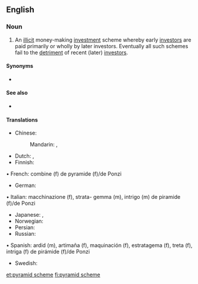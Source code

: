 {{also|pyramid-scheme}}
==English==
{{wikipedia}}

===Noun===
{{en-noun}}

# An [[illicit]] money-making [[investment]] scheme whereby early [[investors]] are paid primarily or wholly by later investors. Eventually all such schemes fail to the [[detriment]] of recent (later) [[investors]].

====Synonyms====
* {{l|en|pyramid selling scheme}}

====See also====
* {{l|en|Ponzi scheme}}

====Translations====
{{trans-top|illicit money-making scheme}}
* Chinese:
*: Mandarin: {{t+|cmn|層壓式推銷|sc=Hani}}, {{t+|cmn|层压式推销|tr=céngyāshì tuīxiāo|sc=Hani}}
* Dutch: {{t|nl|pyramidesysteem|n}}, {{t|nl|pyramidespel|n}}
* Finnish: {{t|fi|pyramidihuijaus}}
{{trans-mid}}
• French:  combine (f) de pyramide (f)/de Ponzi
* German: {{t+|de|Schneeballsystem|n}}
• Italian:  macchinazione (f), strata-
gemma (m), intrigo (m) de piramide (f)/de Ponzi
* Japanese: {{t|ja|無限連鎖講|tr=むげんれんさこう, mugenrensakō}}, {{t|ja|ネズミ講|tr=nezumikō}}
* Norwegian: {{t|no|pyramidespill|n}}
* Persian: {{t|fa|طرح هرمی|tr=tarh-e herami|sc=fa-Arab}}
* Russian: {{t+|ru|финансовая пирами́да}}
• Spanish:  ardid (m), artimaña (f), maquinación (f), estratagema (f), treta (f), intriga (f) de pirámide (f)/de Ponzi
* Swedish: {{t|sv|pyramidspel|n}}
{{trans-bottom}}

[[et:pyramid scheme]]
[[fi:pyramid scheme]]